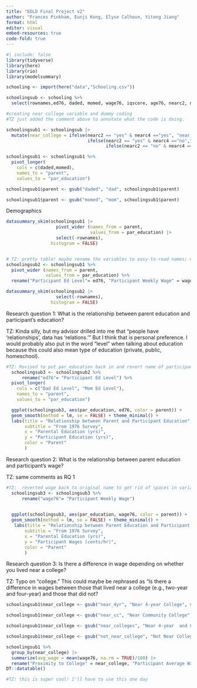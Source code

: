 ```yaml
---
title: "EDLD Final Project v2"
author: "Frances Pinkham, Eunji Kong, Elyse Calhoun, Yitong Jiang"
format: html
editor: visual
embed-resources: true
code-fold: true
---
```


```r
#| include: false
library(tidyverse)
library(here)
library(rio)
library(modelsummary)
```

```r
schooling <- import(here("data","Schooling.csv"))
```

```r
schoolingsub <- schooling %>%
  select(rownames,ed76, daded, momed, wage76, iqscore, age76, nearc2, nearc4)

```

```r
#creating near college variable and dummy coding
#TZ just added the comment above to annotate what the code is doing.

schoolingsub1 <- schoolingsub |> 
  mutate(near_college = ifelse(nearc2 == "yes" & nearc4 =="yes", "near_colleges", 
                               ifelse(nearc2 == "yes" & nearc4 =="no","near_cc", 
                                      ifelse(nearc2 == "no" & nearc4 =="yes","near_4yr", "not_near_college")))) 
```

```r
schoolingsub1 <- schoolingsub1 %>%
  pivot_longer(
    cols = c(daded,momed),
    names_to = "parent",
    values_to = "par_education")

schoolingsub1$parent <- gsub("daded", "dad", schoolingsub1$parent)

schoolingsub1$parent <- gsub("momed", "mom", schoolingsub1$parent)
```

Demographics

```r


datasummary_skim(schoolingsub1 |> 
                   pivot_wider (names_from = parent,
                                values_from = par_education) |> 
                   select(-rownames),
                 histogram = FALSE)


# TZ: pretty table! maybe rename the variables to easy-to-read names; not sure if wage is weekly or montly... See revised code below:
schoolingsub2 <- schoolingsub1 %>%
  pivot_wider (names_from = parent,
               values_from = par_education) %>%
  rename("Participant Ed Level"= ed76, "Participant Weekly Wage" = wage76, "Participant IQ" = iqscore, "Participant Age" = age76, "Dad Ed Level" = dad, "Mom Ed Level" = mom)

datasummary_skim(schoolingsub2 |> 
                   select(-rownames),
                 histogram = FALSE)
```

Research question 1: What is the relationship between parent education and participant's education?

TZ: Kinda silly, but my advisor drilled into me that "people have 'relationships', data has 'relations.'" But I think that is personal preference. I would probably also put in the word "level" when talking about education because this could also mean type of education (private, public, homeschool).

```r
#TZ: Revised to put par_education back in and revert name of participant education to not have any spaces in variable name
  schoolingsub3 <- schoolingsub2 %>%
      rename("ed76"= "Participant Ed Level") %>%
  pivot_longer(
    cols = c("Dad Ed Level", "Mom Ed Level"),
    names_to = "parent",
    values_to = "par_education")

  ggplot(schoolingsub3, aes(par_education, ed76, color = parent)) +
  geom_smooth(method = lm, se = FALSE) + theme_minimal() +
  labs(title = "Relationship between Parent and Participant Education",
       subtitle = "From 1976 Survey",
       x = "Parental Education (yrs)",
       y = "Participant Education (yrs)",
       color = "Parent"
       )

```

Research question 2: What is the relationship between parent education and participant's wage?

TZ: same comments as RQ 1

```r
#TZ:  reverted wage back to original name to get rid of spaces in variable name
  schoolingsub3 <- schoolingsub3 %>%
      rename("wage76"= "Participant Weekly Wage")
  

  ggplot(schoolingsub3, aes(par_education, wage76, color = parent)) +
  geom_smooth(method = lm, se = FALSE) + theme_minimal() +
   labs(title = "Relationship between Parent Education and Participant Wages",
       subtitle = "From 1976 Survey",
       x = "Parental Education (yrs)",
       y = "Participant Wages (cents/hr)",
       color = "Parent"
       )
```

Research question 3: Is there a difference in wage depending on whether you lived near a college?

TZ: Typo on "college." This could maybe be rephrased as "Is there a difference in wages between those that lived near a college (e.g., two-year and four-year) and those that did not?

```r
schoolingsub1$near_college <- gsub("near_4yr", "Near 4-year College", schoolingsub1$near_college)

schoolingsub1$near_college <- gsub("near_cc", "Near Community College", schoolingsub1$near_college)

schoolingsub1$near_college <- gsub("near_colleges", "Near 4-year  and Community College", schoolingsub1$near_college)

schoolingsub1$near_college <- gsub("not_near_college", "Not Near College", schoolingsub1$near_college)

schoolingsub1 %>%   
  group_by(near_college) |> 
  summarize(avg_wage = mean(wage76, na.rm = TRUE)/100) |>
  rename("Proximity to College" = near_college, "Participant Average Wage per Hour" = avg_wage) %>%
DT::datatable()

#TZ: this is super cool! I'll have to use this one day
```
